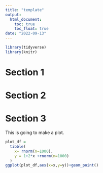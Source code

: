 ```yaml
---
title: "template"
output:
  html_document:
    toc: true
    toc_float: true
date: "2022-09-13"
---
```

```r
library(tidyverse)
library(knitr)
```
# Section 1

# Section 2

# Section 3
This is going to make a plot.
```r
plot_df = 
  tibble(
    x= rnorm(n=1000),
    y = 1+2*x +rnorm(n=1000)
  )
ggplot(plot_df,aes(x=x,y=y))+geom_point()
```

